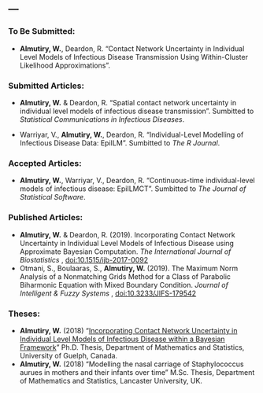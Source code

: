 ---
---

<p><link rel="stylesheet" href="styles.css" type="text/css"></p>
<div id="To be submitted" class="section level3">
<h3>To Be Submitted:</h3>


* <strong>Almutiry, W.</strong>, Deardon, R. "Contact Network Uncertainty in
Individual Level Models of Infectious Disease Transmission Using Within-Cluster Likelihood Approximations".


</div>

<div id="Submitted Articles" class="section level3">
<h3>Submitted Articles:</h3>

* <strong>Almutiry, W.</strong> & Deardon, R. "Spatial contact network uncertainty in individual level models of infectious disease transmission". Sumbitted to <em>Statistical Communications in Infectious Diseases</em>.

* Warriyar, V., <strong>Almutiry, W.</strong>, Deardon, R. "Individual-Level Modelling of Infectious Disease Data: EpiILM". Sumbitted to <em>The R Journal</em>.

</div>


<div id="Accepted Articles" class="section level3">
<h3>Accepted Articles:</h3>

* <strong>Almutiry, W.</strong>, Warriyar, V., Deardon, R. “Continuous-time individual-level models of infectious disease: EpiILMCT". Sumbitted to <em>The Journal of Statistical Software</em>.

</div>


<div id="Published Articles" class="section level3">
<h3>Published Articles:</h3>

* <strong>Almutiry, W.</strong> & Deardon, R. (2019). Incorporating Contact Network Uncertainty in Individual Level Models of Infectious Disease using Approximate Bayesian Computation. 
<em>The International Journal of Biostatistics</em> ,
<a href="doi:10.1515/ijb-2017-0092" class="uri">doi:10.1515/ijb-2017-0092</a>
* Otmani, S., Boulaaras, S., <strong>Almutiry, W.</strong> (2019). The Maximum Norm Analysis of a Nonmatching Grids Method for a Class of Parabolic Biharmonic Equation with Mixed Boundary Condition. <em>Journal of Intelligent & Fuzzy Systems</em> , <a href="doi:10.3233/JIFS-179542" class="uri">doi:10.3233/JIFS-179542</a>

</div>

<div id="Theses" class="section level3">
<h3>Theses:</h3>

* <strong>Almutiry, W.</strong> (2018) "[Incorporating Contact Network Uncertainty in Individual Level Models of Infectious Disease within a Bayesian Framework](https://atrium.lib.uoguelph.ca/xmlui/bitstream/handle/10214/14120/Almutiry_Waleed_201808-PhD.pdf?sequence=5&isAllowed=y)" Ph.D. Thesis, Department of Mathematics and Statistics, University of Guelph, Canada. 
* <strong>Almutiry, W.</strong> (2018) "Modelling the nasal carriage of Staphylococcus aurues in
mothers and their infants over time" M.Sc. Thesis, Department of Mathematics and Statistics, Lancaster University, UK.

</div>